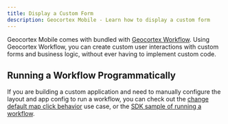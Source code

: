 ```yaml
---
title: Display a Custom Form
description: Geocortex Mobile - Learn how to display a custom form
---
```



Geocortex Mobile comes with bundled with [Geocortex Workflow](https://www.geocortex.com/products/geocortex-workflow/). Using Geocortex Workflow, you can create custom user interactions with custom forms and business logic, without ever having to implement custom code.

<UseCaseContainer>
    <UseCaseCard
        title="Add a Workflow to a Geocortex Mobile Application"
        description="Learn how to add a workflow to a Geocortex Mobile Application"
        link="https://docs.geocortex.com/mobileviewer/latest/admin-help/Default.htm#gmv/designer/add-a-workflow-to-an-app.htm"
    />
    <UseCaseCard
        title="Build a Custom Form"
        description="Learn how to build a custom form with Geocortex Workflow"
        link="https://docs.geocortex.com/workflow/latest/help/Default.htm#wf5/help/forms.htm"
    />
</UseCaseContainer>

## Running a Workflow Programmatically

If you are building a custom application and need to manually configure the layout and app config to run a workflow, you can check out the [change default map click behavior](tutorial-change-default-map-click-behavior.mdx) use case, or the [SDK sample of running a workflow](https://github.com/geocortex/vertigis-mobile-samples/tree/master/Geocortex.Mobile.Samples/Geocortex.Mobile.Samples/Samples/Workflow/RunWorkflow).
